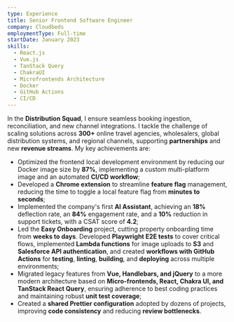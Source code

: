 ```yaml
---
type: Experience
title: Senior Frontend Software Engineer
company: Cloudbeds
employmentType: Full-time
startDate: January 2023
skills:
  - React.js
  - Vue.js
  - TanStack Query
  - ChakraUI
  - Microfrontends Architecture
  - Docker
  - GitHub Actions
  - CI/CD
---
```


In the **Distribution Squad**, I ensure seamless booking ingestion, reconciliation, and new channel integrations. I tackle the challenge of scaling solutions across **300+** online travel agencies, wholesalers, global distribution systems, and regional channels, supporting **partnerships** and new **revenue streams**. My key achievements are:

- Optimized the frontend local development environment by reducing our Docker image size by **87%**, implementing a custom multi-platform image and an automated **CI/CD workflow**;
- Developed a **Chrome extension** to streamline **feature flag** management, reducing the time to toggle a local feature flag from **minutes to seconds**;
- Implemented the company's first **AI Assistant**, achieving an **18%** deflection rate, an **84%** engagement rate, and a **10%** reduction in support tickets, with a CSAT score of **4.2**;
- Led the **Easy Onboarding** project, cutting property onboarding time from **weeks to days**. Developed **Playwright E2E tests** to cover critical flows, implemented **Lambda functions** for image uploads to **S3** and **Salesforce API authentication**, and created **workflows with GitHub Actions** for **testing**, **linting**, **building**, and **deploying** across multiple environments;
- Migrated legacy features from **Vue, Handlebars, and jQuery** to a more modern architecture based on **Micro-frontends, React, Chakra UI, and TanStack React Query**, ensuring adherence to best coding practices and maintaining robust **unit test coverage**;
- Created a **shared Prettier configuration** adopted by dozens of projects, improving **code consistency** and reducing **review bottlenecks**.
